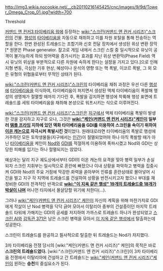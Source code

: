 http://img3.wikia.nocookie.net/__cb20110216145425/cnc/images/9/9d/Tower_Omega_Crop_01.jpg?width=700

Threshold

[[커맨드 앤 컨커3 타이베리움 워]]에 등장하는 [[wiki:"스크린(커맨드 앤 컨커 시리즈)"스크린]]의 건물. [[행성]]의 [[타이베리움]]을 자동으로 채취하고 이를 차원 포탈을 통해 전송하는 역할을 한다. 한번 완성된 트레숄드는 조합기와 신호 전달 장치에서 생성된 위상 변환 장막[* 원문은 Phase generator. 참고로 게임 내에서 스크린 스킬 중 일시적으로 유닛이 공격이 불가능하게 하되 방어력을 증가시키는 효과를 지닌 위상 변환막(Phase Field) 역시 유닛의 위상을 부분적으로 다른 차원에 속하게 한다는 설정을 가지고 있다.]으로 인해 지형 변동, 극심한 기후 현상, 혜성이나 운석의 영향 또는 핵 폭발, 이코르 폭발, 그 외 모든 유형의 위협들로부터 무적인 상태가 된다.

[[wiki:"스크린(커맨드 앤 컨커 시리즈)"스크린]]의 타이베리움 채취 과정은 우선 다른 [[행성]]에 [[타이베리움]]을 이식하여, 타이베리움이 퍼지면서 생성된 액체 타이베리움이 폭발해 행성의 생명체가 절멸할 때까지 기다린 후, 폭발을 감지하면 행성에 착륙해 행성 표면에 트레숄드를 세워 타이베리움을 채취해 본성으로 워프시키는 식으로 이루어진다.

[[wiki:"스크린(커맨드 앤 컨커 시리즈)"스크린]]은 [[지구]]에서 액체 타이베리움 폭발이 발생한 것을 감지하고 지구로 오나, 그것은 '''[[wiki:"케인(커맨드 앤 컨커 시리즈)"케인]]이 일부러 [[템플 프라임]] 지하에 있던 액화 타이베리움을 GDI를 이용하여 스크린을 속이기 위하여 [[이온 캐논]]으로 자극시켜 폭발시킨 것'''이었다. 원래대로라면 타이베리움의 폭발로 행성에 거주하던 모든 토착생물들(지구에서는 [[인간]])이 절멸되었어야 하나 아직 폭발할 때가 아닌 [[타이베리움]]을 케인이 [[Nod]]와 [[GDI]]를 적절하게 이용하여 폭파시켰고 Nod와 GDI는 상당한 피해를 입기는 하나 절멸되지는 않았다.

예상과는 달리 지구 궤도상에서부터 GDI의 이온 캐논의 요격을 맞아 병력 일부가 손실되자 스크린 지휘부는 일시적으로 혼란에 빠졌으나 이내 상황을 파악하고 병력을 집중시켜 GDI와 Nod의 주요 거점에 막강한 화력을 쏟아부어 인류를 혼란상태로 몰아넣어 시간을 벌고 지구 각 지역에 트레숄드를 건설하여 상황을 반전시키고자 했으나 부대를 재정비한 GDI의 전격적인 반격으로 '''[[wiki:"이 지옥 같은 행성" 19개의 트레숄드중 18개가 박살이 나며]]''' 머나먼 타지에서 몰살당할 위기에 처한다(...).

그러나 [[wiki:"케인(커맨드 앤 컨커 시리즈)" 케인]]이 자신의 계획을 위해 마찬가지로 GDI에게 작살이 난 Nod 병력을 닥닥 긁어 모아서 이탈리아 중부의 건설중이던 마지막 트레숄드 타워에 가해지는 GDI의 공세를 저지하여 가까스로 트레숄드 하나가 완성되었고 [[스크린 AI]]와 [[감독관 371]]은 남은 스크린 병력을 모아서 [[이 지옥 같은 행성]]에서 탈출하는데 성공한다.

스크린이 트레숄드를 완공하고 필사적으로 탈출한 뒤 트레숄드는 Nod가 차지했다.

3차 타이베리움 전쟁 당시의 [wiki:"케인(커맨드 앤 컨커 시리즈)" 케인]의 목적은 바로 '''스크린의 트레숄드였다.''' [wiki:"스크린(커맨드 앤 컨커 시리즈)"스크린]이 3차 타이베리움 전쟁에서 이탈리아에 건설하고 간 트레숄드는 [[wiki:"케인(커맨드 앤 컨커 시리즈)"케인]]이 원하는 '''승천'''의 중심요소가 된다.
